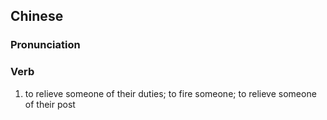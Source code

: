 {{also|罢职}}
==Chinese==
{{zh-forms|s=罢职}}

===Pronunciation===
{{zh-pron
|m=bàzhí
|cat=v
}}

===Verb===
{{zh-verb}}

# {{lb|zh|literary}} to relieve someone of their duties; to fire someone; to relieve someone of their post